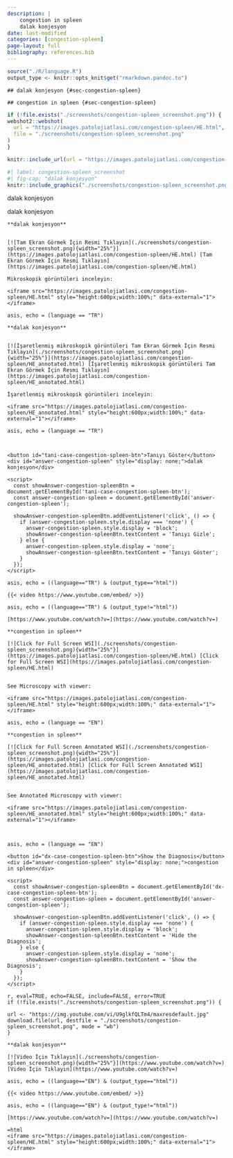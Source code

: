 ```yaml
---
description: |
    congestion in spleen
    dalak konjesyon
date: last-modified
categories: [congestion-spleen]
page-layout: full
bibliography: references.bib
---
```



```r
source("./R/language.R")
output_type <- knitr::opts_knit$get("rmarkdown.pandoc.to")
```




```asis
## dalak konjesyon {#sec-congestion-spleen}
```


```asis
## congestion in spleen {#sec-congestion-spleen}
```


```r
if (!file.exists("./screenshots/congestion-spleen_screenshot.png")) {
webshot2::webshot(
  url = "https://images.patolojiatlasi.com/congestion-spleen/HE.html",
  file = "./screenshots/congestion-spleen_screenshot.png"
)
}
```

```r
knitr::include_url(url = "https://images.patolojiatlasi.com/congestion-spleen/HE.html")
```

```r
#| label: congestion-spleen_screenshot
#| fig-cap: "dalak konjesyon"
knitr::include_graphics("./screenshots/congestion-spleen_screenshot.png")
```


::: {.content-hidden when-format="html"}
dalak konjesyon
:::

::: {.content-visible when-format="pdf"}
dalak konjesyon
:::



```asis

**dalak konjesyon**


[![Tam Ekran Görmek İçin Resmi Tıklayın](./screenshots/congestion-spleen_screenshot.png){width="25%"}](https://images.patolojiatlasi.com/congestion-spleen/HE.html) [Tam Ekran Görmek İçin Resmi Tıklayın](https://images.patolojiatlasi.com/congestion-spleen/HE.html)
```


```asis
Mikroskopik görüntüleri inceleyin:

<iframe src="https://images.patolojiatlasi.com/congestion-spleen/HE.html" style="height:600px;width:100%;" data-external="1"></iframe>

```



```comment
asis, echo = (language == "TR")

**dalak konjesyon**


[![İşaretlenmiş mikroskopik görüntüleri Tam Ekran Görmek İçin Resmi Tıklayın](./screenshots/congestion-spleen_screenshot.png){width="25%"}](https://images.patolojiatlasi.com/congestion-spleen/HE_annotated.html) [İşaretlenmiş mikroskopik görüntüleri Tam Ekran Görmek İçin Resmi Tıklayın](https://images.patolojiatlasi.com/congestion-spleen/HE_annotated.html)

İşaretlenmiş mikroskopik görüntüleri inceleyin:

<iframe src="https://images.patolojiatlasi.com/congestion-spleen/HE_annotated.html" style="height:600px;width:100%;" data-external="1"></iframe>

```



```comment
asis, echo = (language == "TR")



<button id="tani-case-congestion-spleen-btn">Tanıyı Göster</button>
<div id="answer-congestion-spleen" style="display: none;">dalak konjesyon</div>

<script>
  const showAnswer-congestion-spleenBtn = document.getElementById('tani-case-congestion-spleen-btn');
  const answer-congestion-spleen = document.getElementById('answer-congestion-spleen');

  showAnswer-congestion-spleenBtn.addEventListener('click', () => {
    if (answer-congestion-spleen.style.display === 'none') {
      answer-congestion-spleen.style.display = 'block';
      showAnswer-congestion-spleenBtn.textContent = 'Tanıyı Gizle';
    } else {
      answer-congestion-spleen.style.display = 'none';
      showAnswer-congestion-spleenBtn.textContent = 'Tanıyı Göster';
    }
  });
</script>

```

```comment
asis, echo = ((language=="TR") & (output_type=="html"))

{{< video https://www.youtube.com/embed/ >}}

```

```comment
asis, echo = ((language=="TR") & (output_type!="html"))

[https://www.youtube.com/watch?v=](https://www.youtube.com/watch?v=)

```





```asis

**congestion in spleen**

[![Click for Full Screen WSI](./screenshots/congestion-spleen_screenshot.png){width="25%"}](https://images.patolojiatlasi.com/congestion-spleen/HE.html) [Click for Full Screen WSI](https://images.patolojiatlasi.com/congestion-spleen/HE.html)


```



```asis

See Microscopy with viewer: 

<iframe src="https://images.patolojiatlasi.com/congestion-spleen/HE.html" style="height:600px;width:100%;" data-external="1"></iframe>

```


```comment
asis, echo = (language == "EN")

**congestion in spleen**

[![Click for Full Screen Annotated WSI](./screenshots/congestion-spleen_screenshot.png){width="25%"}](https://images.patolojiatlasi.com/congestion-spleen/HE_annotated.html) [Click for Full Screen Annotated WSI](https://images.patolojiatlasi.com/congestion-spleen/HE_annotated.html)


See Annotated Microscopy with viewer: 

<iframe src="https://images.patolojiatlasi.com/congestion-spleen/HE_annotated.html" style="height:600px;width:100%;" data-external="1"></iframe>



```

```comment
asis, echo = (language == "EN")

<button id="dx-case-congestion-spleen-btn">Show the Diagnosis</button>
<div id="answer-congestion-spleen" style="display: none;">congestion in spleen</div>

<script>
  const showAnswer-congestion-spleenBtn = document.getElementById('dx-case-congestion-spleen-btn');
  const answer-congestion-spleen = document.getElementById('answer-congestion-spleen');

  showAnswer-congestion-spleenBtn.addEventListener('click', () => {
    if (answer-congestion-spleen.style.display === 'none') {
      answer-congestion-spleen.style.display = 'block';
      showAnswer-congestion-spleenBtn.textContent = 'Hide the Diagnosis';
    } else {
      answer-congestion-spleen.style.display = 'none';
      showAnswer-congestion-spleenBtn.textContent = 'Show the Diagnosis';
    }
  });
</script>

```


```comment
r, eval=TRUE, echo=FALSE, include=FALSE, error=TRUE
if (!file.exists("./screenshots/congestion-spleen_screenshot.png")) {

url <- "https://img.youtube.com/vi/U9glkfQLTm4/maxresdefault.jpg"
download.file(url, destfile = "./screenshots/congestion-spleen_screenshot.png", mode = "wb")
}

**dalak konjesyon**

[![Video İçin Tıklayın](./screenshots/congestion-spleen_screenshot.png){width="25%"}](https://www.youtube.com/watch?v=) [Video İçin Tıklayın](https://www.youtube.com/watch?v=)

```




```comment
asis, echo = ((language=="EN") & (output_type=="html"))

{{< video https://www.youtube.com/embed/ >}}

```

```comment
asis, echo = ((language=="EN") & (output_type!="html"))

[https://www.youtube.com/watch?v=](https://www.youtube.com/watch?v=)

```


```comment
=html
<iframe src="https://images.patolojiatlasi.com/congestion-spleen/HE.html" style="height:600px;width:100%;" data-external="1"></iframe>
```
